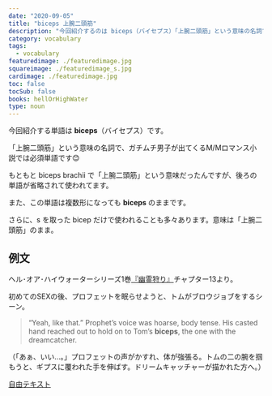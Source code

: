 ```yaml
---
date: "2020-09-05"
title: "biceps 上腕二頭筋"
description: "今回紹介するのは biceps（バイセプス）「上腕二頭筋」という意味の名詞です。例文は、ヘル･オア･ハイウォーターシリーズ1巻『幽霊狩り』より"
category: vocabulary
tags:
  - vocabulary
featuredimage: ./featuredimage.jpg
squareimage: ./featuredimage_s.jpg
cardimage: ./featuredimage.jpg
toc: false
tocSub: false
books: hellOrHighWater
type: noun
---
```



今回紹介する単語は __biceps__（バイセプス）です。

「上腕二頭筋」という意味の名詞で、ガチムチ男子が出てくるM/Mロマンス小説では必須単語です😊

もともと biceps brachii で「上腕二頭筋」という意味だったんですが、後ろの単語が省略されて使われてます。

また、この単語は複数形になっても __biceps__ のままです。

さらに、s を取った bicep だけで使われることも多々あります。意味は「上腕二頭筋」のまま。

## 例文

ヘル･オア･ハイウォーターシリーズ1巻[『幽霊狩り』](https://amzn.to/2F3aVr4)チャプター13より。

初めてのSEXの後、プロフェットを眠らせようと、トムがブロウジョブをするシーン。

<Blockquote book srcBook="catchAGhost" lang="en" chapter="13">
“Yeah, like that.” Prophet’s voice was hoarse, body tense. His casted hand reached out to hold on to Tom’s <strong>biceps</strong>, the one with the dreamcatcher.
</Blockquote>

<p className="translation">（「あぁ、いい…。」プロフェットの声がかすれ、体が強張る。トムの二の腕を掴もうと、ギプスに覆われた手を伸ばす。ドリームキャッチャーが描かれた方へ。）</p>

<a href="//ck.jp.ap.valuecommerce.com/servlet/referral?sid=3549505&pid=886731089" rel="nofollow">自由テキスト</a>

<VocabularyFooter book="catchAGhost" />
